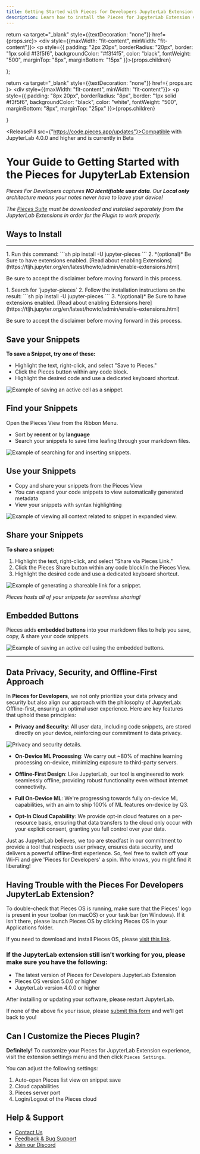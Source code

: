 ```yaml
---
title: Getting Started with Pieces for Developers JupyterLab Extension
description: Learn how to install the Pieces for JupyterLab Extension via the PYPI Manager, pip, and conda.
---
```


<link
  rel="canonical"
  href="https://docs.pieces.app/extensions-plugins/jupyterlab"
/>

  return <a target="_blank" style={{textDecoration: "none"}}
            href={props.src}>
    <div style={{maxWidth: "fit-content", minWidth: "fit-content"}}>
      <p style={{
        padding: "2px 20px",
        borderRadius: "20px",
        border: "1px solid #f3f5f6",
        backgroundColor: "#f3f4f5",
        color: "black",
        fontWeight: "500",
        marginTop: "8px",
        marginBottom: "15px"
      }}>{props.children}</p>
    </div>
  </a>
};

  return <a target="_blank" style={{textDecoration: "none"}} href={ props.src }>
    <div style={{maxWidth: "fit-content", minWidth: "fit-content"}}>
      <p style={{
        padding: "8px 20px",
        borderRadius: "8px",
        border: "1px solid #f3f5f6",
        backgroundColor: "black",
        color: "white",
        fontWeight: "500",
        marginBottom: "8px",
        marginTop: "25px"
      }}>{props.children}</p>
    </div>
  </a>
}

<ReleasePill src={"https://code.pieces.app/updates"}>Compatible with JupyterLab 4.0.0 and higher and is currently in Beta</ReleasePill>

# Your Guide to Getting Started with the Pieces for JupyterLab Extension

_Pieces For Developers captures **NO identifiable user data**. Our **Local only** architecture means your notes never have to leave your device!_

_The <a target="_blank" href="{{ links.website.pfd_desktop_install }}">Pieces Suite</a> must be downloaded and installed separately from the JupyterLab Extensions in order for the Plugin to work properly._

## Ways to Install

---

<Accordion title="Install Using Pip">
1. Run this command:
    ```sh
    pip install -U jupyter-pieces 
    ```
2. *(optional)* Be Sure to have extensions enabled. [Read about enabling Extensions](https://tljh.jupyter.org/en/latest/howto/admin/enable-extensions.html)

<Info>Be sure to accept the disclaimer before moving forward in this process.</Info>
</Accordion>

<Accordion title="Install via Pypi">
1. Search for `jupyter-pieces`
2. Follow the installation instructions on the result:
    ```sh
    pip install -U jupyter-pieces
    ```
3. *(optional)* Be Sure to have extensions enabled. [Read about enabling Extensions here](https://tljh.jupyter.org/en/latest/howto/admin/enable-extensions.html)

<Info>Be sure to accept the disclaimer before moving forward in this process.</Info>
</Accordion>

<Spacer></Spacer>

## Save your Snippets

**To save a Snippet, try one of these:**

- Highlight the text, right-click, and select "Save to Pieces."
- Click the Pieces button within any code block.
- Highlight the desired code and use a dedicated keyboard shortcut.

<Image
  zoom
  src="https://storage.googleapis.com/pieces_multimedia/PROMOTIONAL/PIECES_FOR_DEVELOPERS/JUPYTER/MACOS/RIGHT_CLICK_SAVE_SELECTION/16X9/PIECES_FOR_DEVELOPERS-JUPYTER-RIGHT_CLICK_SAVE_SELECTION-16X9-MACOS-6_22_2023.gif"
  alt="Example of saving an active cell as a snippet."
/>

## Find your Snippets

Open the Pieces View from the Ribbon Menu.

- Sort by **recent** or by **language**
- Search your snippets to save time leafing through your markdown files.

<Image
  zoom
  src="https://storage.googleapis.com/pieces_multimedia/PROMOTIONAL/PIECES_FOR_DEVELOPERS/JUPYTER/MACOS/SEARCH_AND_INSERT/16X9/PIECES_FOR_DEVELOPERS-JUPYTER-SEARCH_AND_INSERT-16X9-MACOS-6_22_2023.gif"
  alt="Example of searching for and inserting snippets."
/>

## Use your Snippets

- Copy and share your snippets from the Pieces View
- You can expand your code snippets to view automatically generated metadata
- View your snippets with syntax highlighting

<Image
  zoom
  src="https://storage.googleapis.com/pieces_multimedia/PROMOTIONAL/PIECES_FOR_DEVELOPERS/JUPYTER/MACOS/EXPANDED_VIEW/16X9/PIECES_FOR_DEVELOPERS-JUPYTER-EXPANDED_VIEW-16X9-MACOS-6_22_2023.gif"
  alt="Example of viewing all context related to snippet in expanded view."
/>

## Share your Snippets

**To share a snippet:**

1. Highlight the text, right-click, and select "Share via Pieces Link."
2. Click the Pieces Share button within any code block/in the Pieces View.
3. Highlight the desired code and use a dedicated keyboard shortcut.

<Image
  zoom
  src="https://storage.googleapis.com/pieces_multimedia/PROMOTIONAL/PIECES_FOR_DEVELOPERS/JUPYTER/MACOS/SNIPPET_BUTTON_SHARE/16X9/PIECES_FOR_DEVELOPERS-JUPYTER-SNIPPET_BUTTON_SHARE-16X9-MACOS-6_22_2023.gif"
  alt="Example of generating a shareable link for a snippet."
/>

_Pieces hosts all of your snippets for seamless sharing!_

## Embedded Buttons

Pieces adds **embedded buttons** into your markdown files to help you save, copy, & share your code snippets.

<Image
  zoom
  src="https://storage.googleapis.com/pieces_multimedia/PROMOTIONAL/PIECES_FOR_DEVELOPERS/JUPYTER/MACOS/EMBEDDED_BUTTON_SAVE_ACTIVE_CELL/16X9/PIECES_FOR_DEVELOPERS-JUPYTER-EMBEDDED_BUTTON_SAVE_ACTIVE_CELL-16X9-MACOS-6_22_2023.gif"
  alt="Example of saving an active cell using the embedded buttons."
/>

---

## Data Privacy, Security, and Offline-First Approach

In **Pieces for Developers**, we not only prioritize your data privacy and security but also align our approach with the philosophy of JupyterLab: Offline-first, ensuring an optimal user experience. Here are key features that uphold these principles:

- **Privacy and Security**: All user data, including code snippets, are stored directly on your device, reinforcing our commitment to data privacy.

<Image
  zoom
  src="/assets/jupyterlab/finder_window_privacy.png"
  alt="Privacy and security details."
/>

- **On-Device ML Processing**: We carry out ~80% of machine learning processing on-device, minimizing exposure to third-party servers.

- **Offline-First Design**: Like JupyterLab, our tool is engineered to work seamlessly offline, providing robust functionality even without internet connectivity.

- **Full On-Device ML**: We're progressing towards fully on-device ML capabilities, with an aim to ship 100% of ML features on-device by Q3.

- **Opt-In Cloud Capability**: We provide opt-in cloud features on a per-resource basis, ensuring that data transfers to the cloud only occur with your explicit consent, granting you full control over your data.

Just as JupyterLab believes, we too are steadfast in our commitment to provide a tool that respects user privacy, ensures data security, and delivers a powerful offline-first experience. So, feel free to switch off your Wi-Fi and give 'Pieces for Developers' a spin. Who knows, you might find it liberating!


## Having Trouble with the Pieces For Developers JupyterLab Extension?

To double-check that Pieces OS is running, make sure that the Pieces' logo is present in your toolbar (on macOS) or your task bar (on Windows). If it isn't there, please launch Pieces OS by clicking Pieces OS in your Applications folder.

If you need to download and install Pieces OS, please <a target="_blank" href="https://docs.pieces.app/overview">visit this link</a>.

<h3>
  If the JupyterLab extension still isn't working for you, please make sure you have the
  following:
</h3>

- The latest version of Pieces for Developers JupyterLab Extension
- Pieces OS version 5.0.0 or higher
- JupyterLab version 4.0.0 or higher

After installing or updating your software, please restart JupyterLab.

If none of the above fix your issue, please <a target="_blank" href="https://getpieces.typeform.com/jupyterlab">submit this form</a> and we'll get back to you!

## Can I Customize the Pieces Plugin?

**Definitely!** To customize your Pieces for JupyterLab Extension experience, visit the extension settings menu and then click `Pieces Settings`.

You can adjust the following settings:

1. Auto-open Pieces list view on snippet save
2. Cloud capabilities
3. Pieces server port
4. Login/Logout of the Pieces cloud

## Help & Support

- [Contact Us](https://code.pieces.app/contact)
- [Feedback & Bug Support](https://getpieces.typeform.com/to/mCjBSIjF#page=docs-jupyterlab)
- [Join our Discord](https://discord.com/invite/getpieces)